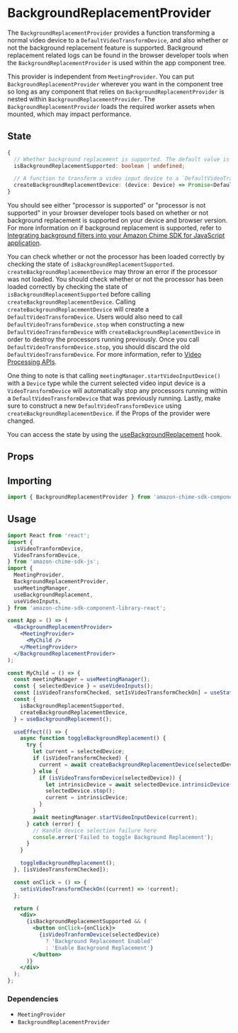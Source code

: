 
<Meta title="SDK Providers/BackgroundReplacementProvider" />

# BackgroundReplacementProvider

The `BackgroundReplacementProvider` provides a function transforming a normal video device to a `DefaultVideoTransformDevice`, and also whether or not the background replacement feature is supported.
Background replacement related logs can be found in the browser developer tools when the `BackgroundReplacementProvider` is used within the app component tree.

This provider is independent from `MeetingProvider`. You can put `BackgroundReplacementProvider` wherever you want in the component tree so long as any component that relies on
`BackgroundReplacementProvider` is nested within `BackgroundReplacementProvider`. The `BackgroundReplacementProvider` loads the required worker assets
when mounted, which may impact performance.

## State

```typescript
{
  // Whether background replacement is supported. The default value is undefined, then changes to true or false.
  isBackgroundReplacementSupported: boolean | undefined;

  // A function to transform a video input device to a `DefaultVideoTransformDevice`.
  createBackgroundReplacementDevice: (device: Device) => Promise<DefaultVideoTransformDevice>;
}

```

You should see either "processor is supported" or "processor is not supported" in your browser developer tools based on whether or not
background replacement is supported on your device and browser version. For more information on if background replacement is supported, refer
to <a target="_blank" href="https://github.com/aws/amazon-chime-sdk-js/blob/main/guides/15_Background_Filter_Video_Processor.md#integrating-background-filters-into-your-amazon-chime-sdk-for-javascript-application">Integrating background filters into your Amazon Chime SDK for JavaScript application</a>.

You can check whether or not the processor has been loaded correctly by checking the state of `isBackgroundReplacementSupported`.
`createBackgroundReplacementDevice` may throw an error if the processor was not loaded. You should check whether or not the processor has been loaded correctly by checking the state of `isBackgroundReplacementSupported`
before calling `createBackgroundReplacementDevice`. Calling `createBackgroundReplacementDevice` will create a `DefaultVideoTransformDevice`. Users would also need to call `DefaultVideoTransformDevice.stop` when constructing a new
`DefaultVideoTransformDevice` with `createBackgroundReplacementDevice` in order to destroy the processors running previously. Once you call `DefaultVideoTransformDevice.stop`, you should discard the old `DefaultVideoTransformDevice`.
For more information, refer to <a target="_blank" href="https://github.com/aws/amazon-chime-sdk-js/blob/main/guides/10_Video_Processor.md#stopping-videotransformdevice">Video Processing APIs</a>.

One thing to note is that calling `meetingManager.startVideoInputDevice()` with a `Device` type while the current selected video input device is a `VideoTransformDevice`
will automatically stop any processors running within a `DefaultVideoTransformDevice` that was previously running. Lastly, make sure to construct a new `DefaultVideoTransformDevice` using `createBackgroundReplacementDevice`.
if the Props of the provider were changed.

You can access the state by using the [useBackgroundReplacement](/docs/sdk-hooks-useBackgroundReplacement--page) hook.

## Props

<Props of={BackgroundReplacementProvider} />

## Importing

```javascript
import { BackgroundReplacementProvider } from 'amazon-chime-sdk-component-library-react';
```

## Usage

```jsx
import React from 'react';
import {
  isVideoTranformDevice,
  VideoTransformDevice,
} from 'amazon-chime-sdk-js';
import {
  MeetingProvider,
  BackgroundReplacementProvider,
  useMeetingManager,
  useBackgroundReplacement,
  useVideoInputs,
} from 'amazon-chime-sdk-component-library-react';

const App = () => (
  <BackgroundReplacementProvider>
    <MeetingProvider>
      <MyChild />
    </MeetingProvider>
  </BackgroundReplacementProvider>
);

const MyChild = () => {
  const meetingManager = useMeetingManager();
  const { selectedDevice } = useVideoInputs();
  const [isVideoTransformChecked, setIsVideoTransformCheckOn] = useState(false);
  const {
    isBackgroundReplacementSupported,
    createBackgroundReplacementDevice,
  } = useBackgroundReplacement();

  useEffect(() => {
    async function toggleBackgroundReplacement() {
      try {
        let current = selectedDevice;
        if (isVideoTransformChecked) {
          current = await createBackgroundReplacementDevice(selectedDevice);
        } else {
          if (isVideoTransformDevice(selectedDevice)) {
            let intrinsicDevice = await selectedDevice.intrinsicDevice();
            selectedDevice.stop();
            current = intrinsicDevice;
          }
        }
        await meetingManager.startVideoInputDevice(current);
      } catch (error) {
        // Handle device selection failure here
        console.error('Failed to toggle Background Replacement');
      }
    }

    toggleBackgroundReplacement();
  }, [isVideoTransformChecked]);

  const onClick = () => {
    setisVideoTransformCheckOn((current) => !current);
  };

  return (
    <div>
      {isBackgroundReplacementSupported && (
        <button onClick={onClick}>
          {isVideoTranformDevice(selectedDevice)
            ? 'Background Replacement Enabled'
            : 'Enable Background Replacement'}
        </button>
      )}
    </div>
  );
};
```

### Dependencies

- `MeetingProvider`
- `BackgroundReplacementProvider`
